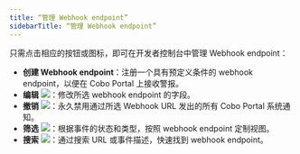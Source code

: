 ```yaml
---
title: “管理 Webhook endpoint”
sidebarTitle: “管理 Webhook endpoint”
---
```


只需点击相应的按钮或图标，即可在开发者控制台中管理 Webhook endpoint：

- **创建 Webhook endpoint**：注册一个具有预定义条件的 webhook endpoint，以便在 Cobo Portal 上接收警报。
- **编辑** <img src="/images/developer-console/icon_edit.svg" className="icon"></img>：修改所选 webhook endpoint 的字段。
- **撤销** <img src="/images/developer-console/icon_revoke.svg" className="icon"></img>：永久禁用通过所选 Webhook URL 发出的所有 Cobo Portal 系统通知。
- **筛选** <img src="/images/developer-console/icon_filter.svg" className="icon"></img>：根据事件的状态和类型，按照 webhook endpoint 定制视图。
- **搜索** <img src="/images/developer-console/icon_search.svg" className="icon"></img>：通过搜索 URL 或事件描述，快速找到 webhook endpoint。
